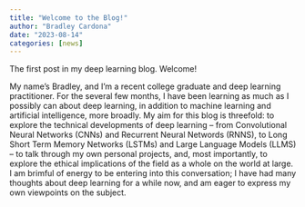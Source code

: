 ```yaml
---
title: "Welcome to the Blog!"
author: "Bradley Cardona"
date: "2023-08-14"
categories: [news]
---
```


The first post in my deep learning blog. Welcome!

My name's Bradley, and I'm a recent college graduate and deep learning practitioner. For the several few months, I have been learning as much as I possibly can about deep learning, in addition to machine learning and artificial intelligence, more broadly. My aim for this blog is threefold: to explore the technical developments of deep learning -- from Convolutional Neural Networks (CNNs) and Recurrent Neural Networds (RNNS), to Long Short Term Memory Networks (LSTMs) and Large Language Models (LLMS) -- to talk through my own personal projects, and, most importantly, to explore the ethical implications of the field as a whole on the world at large. I am brimful of energy to be entering into this conversation; I have had many thoughts about deep learning for a while now, and am eager to express my own viewpoints on the subject.
